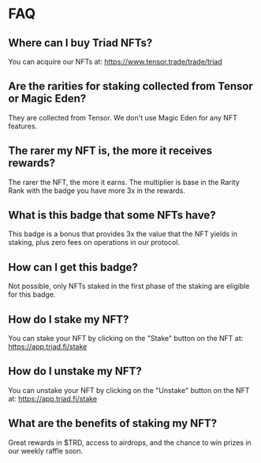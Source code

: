 
# FAQ

## Where can I buy Triad NFTs?

You can acquire our NFTs at: https://www.tensor.trade/trade/triad

## Are the rarities for staking collected from Tensor or Magic Eden?

They are collected from Tensor. We don't use Magic Eden for any NFT features.

## The rarer my NFT is, the more it receives rewards?

The rarer the NFT, the more it earns. The multiplier is base in the Rarity Rank with the badge you have more 3x in the rewards.

## What is this badge that some NFTs have?

This badge is a bonus that provides 3x the value that the NFT yields in staking, plus zero fees on operations in our protocol.

## How can I get this badge?

Not possible, only NFTs staked in the first phase of the staking are eligible for this badge.

## How do I stake my NFT?

You can stake your NFT by clicking on the "Stake" button on the NFT at: https://app.triad.fi/stake

## How do I unstake my NFT?

You can unstake your NFT by clicking on the "Unstake" button on the NFT at: https://app.triad.fi/stake

## What are the benefits of staking my NFT?

Great rewards in $TRD, access to airdrops, and the chance to win prizes in our weekly raffle soon.
